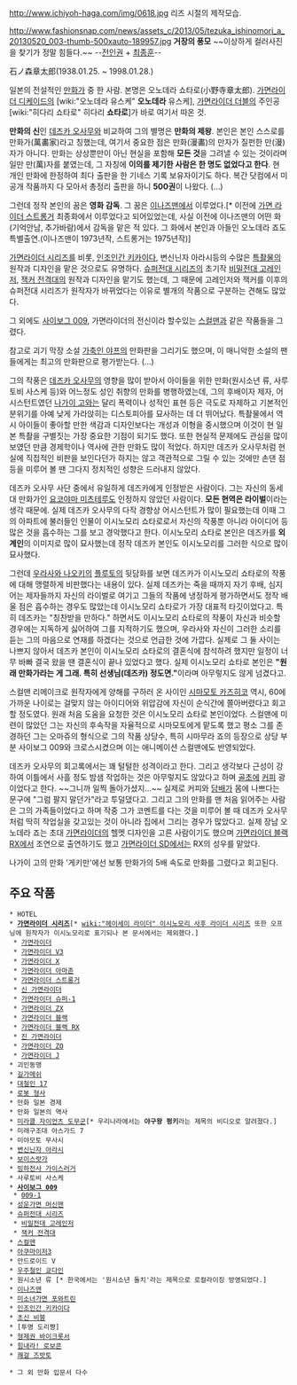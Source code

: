 http://www.ichiyoh-haga.com/img/0618.jpg
리즈 시절의 제작모습.

http://www.fashionsnap.com/news/assets_c/2013/05/tezuka_ishinomori_a_20130520_003-thumb-500xauto-189957.jpg
'''거장의 풍모'''
~~이상하게 컬러사진을 찾기가 정말 힘들다.~~
--[[전인권]] + [[최종훈]]--

石ノ森章太郎(1938.01.25. ~ 1998.01.28.)

일본의 전설적인 [[만화가]] 중 한 사람. 본명은 오노데라 쇼타로(小野寺章太郎). [[가면라이더 디케이드]]의 [wiki:"오노데라 유스케" '''오노데라''' 유스케], [[가면라이더 더블]]의 주인공 [wiki:"히다리 쇼타로" 히다리 '''쇼타로''']가 바로 여기서 따온 것.

'''만화의 신'''인 [[데즈카 오사무]]와 비교하여 그의 별명은 '''만화의 제왕'''. 본인은 본인 스스로를 만화가(萬畵家)라고 칭했는데, 여기서 중요한 점은 만화(漫畵)의 만자가 질펀한 만(漫)자가 아니다. 만화는 상상뿐만이 아닌 현실을 포함해 '''모든 것'''을 그려낼 수 있는 것이라며 일만 만(萬)자를 붙였는데, 그 자칭에 '''이의를 제기한 사람은 한 명도 없었다고 한다'''. 현 개인 만화에 한정하여 최다 출판을 한 기네스 기록 보유자이기도 하다. 복간 닷컴에서 미공개 작품까지 다 모아서 총정리 출판을 하니 '''500권'''이 나왔다. (...)

그런데 정작 본인의 꿈은 '''영화 감독'''. 그 꿈은 [[이나즈맨]]에서 이루었다.[* 이전에 [[가면 라이더 스트롱거]] 최종화에서 이루었다고 되어있었는데, 사실 이전에 이나즈맨의 어떤 화(기억안남, 추가바람)에서 감독을 맡은 적 있다. 그 화에서 본인과 아들인 오노데라 죠도 특별출연.(이나즈맨이 1973년작, 스트롱거는 1975년작)]

[[가면라이더 시리즈]]를 비롯, [[인조인간 키카이다]], 변신닌자 아라시등의 수많은 [[특촬물]]의 원작과 디자인을 맡은 것으로도 유명하다. [[슈퍼전대 시리즈]]의 초기작 [[비밀전대 고레인저]], [[잭커 전격대]]의 원작과 디자인을 맡기도 했는데, 그 때문에 고레인저와 잭커를 이후의 슈퍼전대 시리즈가 원작자가 바뀌었다는 이유로 별개의 작품으로 구분하는 견해도 많았다.

그 외에도 [[사이보그 009]], 가면라이더의 전신이라 할수있는 [[스컬맨]]과 같은 작품들을 그렸다.

참고로 괴기 막장 소설 [[가축인 야프]]의 만화판을 그리기도 했으며, 이 매니악한 소설의 팬들에게는 최고의 만화판으로 평가받는다. (...)

그의 작풍은 [[데즈카 오사무]]의 영향을 많이 받아서 아이들을 위한 만화(원시소년 류, 사루토비 사스케 등)와 어느정도 성인 취향의 만화를 병행하였는데, 그의 후배이자 제자, 어시스턴트였던 [[나가이 고]]와는 달리 폭력이나 성적인 표현 등은 극도로 자제하고 기본적인 분위기를 아예 낮게 가라앉히는 디스토피아를 묘사하는 데 더 뛰어났다. 특촬물에서 역시 아이들이 좋아할 만한 색감과 디자인보다는 개성과 이형을 중시했으며 이것이 현 일본 특촬을 구별짓는 가장 중요한 기점이 되기도 했다. 또한 현실적 문제에도 관심을 많이 보였던 만큼 경제학이나 역사에 관한 만화도 많이 적었다. 하지만 데즈카 오사무처럼 현실에 직접적인 비판을 보인다던가 하지는 않고 객관적으로 그릴 수 있는 것에만 손댄 점 등을 미루어 볼 땐 그다지 정치적인 성향은 드러내지 않았다.

데즈카 오사무 사단 중에서 유일하게 데즈카에게 인정받은 사람이다. 그는 자신의 동세대 만화가인 [[요코야마 미츠테루]]도 인정하지 않았던 사람이다. '''모든 현역은 라이벌'''이라는 생각 때문에. 실제 데즈카 오사무의 다작 경향상 어시스턴트가 많이 필요했는데 이때 그의 아파트에 불러들인 인물이 이시노모리 쇼타로로서 자신의 작풍뿐 아니라 아이디어 등 많은 것을 흡수하는 그를 보고 경악했다고 한다. 이시노모리 쇼타로 본인은 데즈카를 '''외계인'''의 이미지로 많이 묘사했는데 정작 데즈카 본인도 이시노모리를 그러한 식으로 많이 묘사했다.

그런데 [[우라사와 나오키]]의 [[플루토]]의 뒷담화를 보면 데즈카가 이시노모리 쇼타로의 작풍에 대해 맹렬하게 비판했다는 내용이 있다. 실제 데즈카는 죽을 때까지 자기 후배, 심지어는 제자들까지 자신의 라이벌로 여기고 그들의 작품에 냉정하게 평가하면서도 정작 배울 점은 흡수하는 경우도 많았는데 이시노모리 쇼타로가 가장 대표적 타깃이었다고. 특히 데즈카는 "칭찬받을 만하다." 하면서도 이시노모리 쇼타로의 작풍이 자신과 비슷할 경우에는 지독하게 싫어하여 그를 지적하기도 했으며, 우라사와 자신이 그러한 소리를 듣는 그의 마음으로 연재를 하겠다는 것으로 언급한 것에 가깝다. 실제로 그 둘 사이는 나쁘지 않아서 데즈카 본인이 이시노모리 쇼타로의 결혼식에 참석하려 했지만 일정이 너무 바빠 결국 왔을 땐 결혼식이 끝나 있었다고 했다. 실제 이시노모리 쇼타로 본인은 '''"원래 만화가라는 게 그래. 특히 선생님(데즈카) 정도면."'''이라며 아무렇지도 않게 넘겼다고.

스컬맨 리메이크로 원작자에게 양해를 구하러 온 사이인 [[시마모토 카즈히코]] 역시, 60에 가까운 나이로는 걸맞지 않는 아이디어와 위압감에 자신이 순식간에 쫄아버렸다고 회고할 정도였다. 원래 처음 도움을 요청한 것은 이시노모리 쇼타로 본인이었다. 스컬맨에 미련이 많았던 그는 자신의 후속작을 자율적으로 시마모토에게 맡도록 했고 평소 그를 존경하던 그는 오마쥬의 형식으로 그의 작품 상당수, 특히 시마무라 죠의 등장으로 상당 부분 사이보그 009와 크로스시켰으며 이는 애니메이션 스컬맨에도 반영되었다.

데즈카 오사무의 회고록에서는 꽤 털털한 성격이라고 한다. 그리고 생각보다 근성이 강하여 이틀에서 사흘 정도 밤샘 작업하는 것은 아무렇지도 않았다고 하며 [[골초]]에 [[커피]] 광이었다고 한다. ~~그니까 일찍 돌아가셨지...~~ 실제로 커피와 [[담배]]가 몸에 나쁘다는 문구에 "그럼 팔지 말던가"라고 투덜댔다고. 그리고 그의 만화를 맨 처음 읽어주는 사람은 그의 가족들이었다고 하며 작중 그가 코멘트를 다는 것을 미루어 볼 때 데즈카 오사무처럼 딱히 작업실을 갖고있는 것이 아니라 집에서 그리는 경우가 많았다고. 실제 장남 오노데라 죠는 초대 [[가면라이더]]의 헬멧 디자인을 고른 사람이기도 했으며 [[가면라이더 블랙 RX]]에서 조연으로 출연하기도 했고 [[가면라이더 SD]]에서는 RX의 성우를 맡았다.

나가이 고의 만화 '게키만'에선 보통 만화가의 5배 속도로 만화를 그렸다고 회고된다.

== 주요 작품 ==
 * HOTEL
 * '''[[가면라이더 시리즈]]'''[* [[wiki:"헤이세이 라이더" 이시노모리 사후 라이더 시리즈]] 또한 오프닝에 원작자가 이시노모리로 표기되나 본 문서에서는 제외했다.]
  * [[가면라이더]]
  * [[가면라이더 V3]]
  * [[가면라이더 X]]
  * [[가면라이더 아마존]]
  * [[가면라이더 스트롱거]]
  * [[신 가면라이더]]
  * [[가면라이더 슈퍼-1]]
  * [[가면라이더 ZX]]
  * [[가면라이더 블랙]]
  * [[가면라이더 블랙 RX]]
  * [[진 가면라이더]]
  * [[가면라이더 ZO]]
  * [[가면라이더 J]]
 * 괴인동맹
 * [[길가메쉬]]
 * [[대철인 17]]
 * [[로봇 형사]]
 * 만화 일본 경제
 * 만화 일본의 역사
 * [[미라클 자이언츠 도무군]][* 우리나라에서는 '''야구왕 펑키'''라는 제목의 비디오로 알려졌다.]
 * 미래구조대 아스가드 7
 * 미야모토 무사시
 * [[변신닌자 아라시]]
 * [[보이스랏가]]
 * [[빙하전사 가이스러거]]
 * 사루토비 사스케
 * '''[[사이보그 009]]'''
  * [[009-1]]
 * [[성운가면 머신맨]]
 * [[슈퍼전대 시리즈]]
  * [[비밀전대 고레인저]]
  * [[잭커 전격대]]
 * [[스컬맨]]
 * [[아쿠마이저3]]
 * 안드로이드 V
 * [[우주철인 쿄다인]]
 * 원시소년 류 [* 한국에서는 '원시소년 돌치'라는 제목으로 로컬라이징 방영되었다.]
 * [[이나즈맨]]
 * [[미소녀가면 포와트린]]
 * [[인조인간 키카이다]]
 * [[초신 비븅]]
 * [투명 도리쨩]
 * [[형제권 바이크롯서]]
 * [[힘내라! 로보콘]]
 * [[쾌걸 즈밧토]]

 * 그 외 만화 입문서 다수
